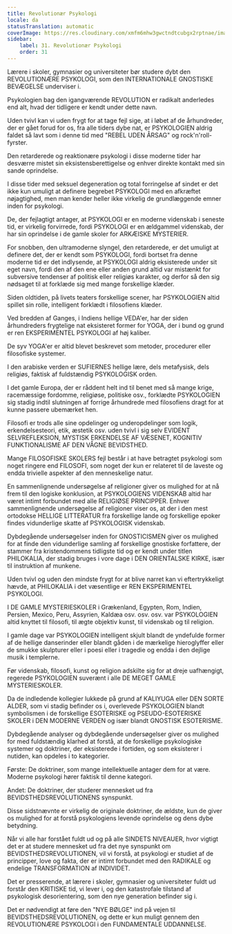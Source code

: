 ```yaml
---
title: Revolutionær Psykologi
locale: da
statusTranslation: automatic
coverImage: https://res.cloudinary.com/xmfm6mhw3gwctndtcubgx2rptnae/image/upload/v1740337243/small_cover_educacion_fundamental_a051170f1c.webp
sidebar:
    label: 31. Revolutionær Psykologi
    order: 31
---
```

Lærere i skoler, gymnasier og universiteter bør studere dybt den REVOLUTIONÆRE PSYKOLOGI, som den INTERNATIONALE GNOSTISKE BEVÆGELSE underviser i.

Psykologien bag den igangværende REVOLUTION er radikalt anderledes end alt, hvad der tidligere er kendt under dette navn.

Uden tvivl kan vi uden frygt for at tage fejl sige, at i løbet af de århundreder, der er gået forud for os, fra alle tiders dybe nat, er PSYKOLOGIEN aldrig faldet så lavt som i denne tid med "REBEL UDEN ÅRSAG" og rock'n'roll-fyrster.

Den retarderede og reaktionære psykologi i disse moderne tider har desværre mistet sin eksistensberettigelse og enhver direkte kontakt med sin sande oprindelse.

I disse tider med seksuel degeneration og total forringelse af sindet er det ikke kun umuligt at definere begrebet PSYKOLOGI med en afkræftet nøjagtighed, men man kender heller ikke virkelig de grundlæggende emner inden for psykologi.

De, der fejlagtigt antager, at PSYKOLOGI er en moderne videnskab i seneste tid, er virkelig forvirrede, fordi PSYKOLOGI er en ældgammel videnskab, der har sin oprindelse i de gamle skoler for ARKÆISKE MYSTERIER.

For snobben, den ultramoderne slyngel, den retarderede, er det umuligt at definere det, der er kendt som PSYKOLOGI, fordi bortset fra denne moderne tid er det indlysende, at PSYKOLOGI aldrig eksisterede under sit eget navn, fordi den af den ene eller anden grund altid var mistænkt for subversive tendenser af politisk eller religiøs karakter, og derfor så den sig nødsaget til at forklæde sig med mange forskellige klæder.

Siden oldtiden, på livets teaters forskellige scener, har PSYKOLOGIEN altid spillet sin rolle, intelligent forklædt i filosofiens klæder.

Ved bredden af Ganges, i Indiens hellige VEDA'er, har der siden århundreders frygtelige nat eksisteret former for YOGA, der i bund og grund er ren EKSPERIMENTEL PSYKOLOGI af høj kaliber.

De syv YOGA'er er altid blevet beskrevet som metoder, procedurer eller filosofiske systemer.

I den arabiske verden er SUFIERNES hellige lære, dels metafysisk, dels religiøs, faktisk af fuldstændig PSYKOLOGISK orden.

I det gamle Europa, der er råddent helt ind til benet med så mange krige, racemæssige fordomme, religiøse, politiske osv., forklædte PSYKOLOGIEN sig stadig indtil slutningen af forrige århundrede med filosofiens dragt for at kunne passere ubemærket hen.

Filosofi er trods alle sine opdelinger og underopdelinger som logik, erkendelsesteori, etik, æstetik osv. uden tvivl i sig selv EVIDENT SELVREFLEKSION, MYSTISK ERKENDELSE AF VÆSENET, KOGNITIV FUNKTIONALISME AF DEN VÅGNE BEVIDSTHED.

Mange FILOSOFISKE SKOLERS fejl består i at have betragtet psykologi som noget ringere end FILOSOFI, som noget der kun er relateret til de laveste og endda trivielle aspekter af den menneskelige natur.

En sammenlignende undersøgelse af religioner giver os mulighed for at nå frem til den logiske konklusion, at PSYKOLOGIENS VIDENSKAB altid har været intimt forbundet med alle RELIGIØSE PRINCIPPER. Enhver sammenlignende undersøgelse af religioner viser os, at der i den mest ortodokse HELLIGE LITTERATUR fra forskellige lande og forskellige epoker findes vidunderlige skatte af PSYKOLOGISK videnskab.

Dybdegående undersøgelser inden for GNOSTICISMEN giver os mulighed for at finde den vidunderlige samling af forskellige gnostiske forfattere, der stammer fra kristendommens tidligste tid og er kendt under titlen PHILOKALIA, der stadig bruges i vore dage i DEN ORIENTALSKE KIRKE, især til instruktion af munkene.

Uden tvivl og uden den mindste frygt for at blive narret kan vi eftertrykkeligt hævde, at PHILOKALIA i det væsentlige er REN EKSPERIMENTEL PSYKOLOGI.

I DE GAMLE MYSTERIESKOLER i Grækenland, Egypten, Rom, Indien, Persien, Mexico, Peru, Assyrien, Kaldæa osv. osv. osv. var PSYKOLOGIEN altid knyttet til filosofi, til ægte objektiv kunst, til videnskab og til religion.

I gamle dage var PSYKOLOGIEN intelligent skjult blandt de yndefulde former af de hellige danserinder eller blandt gåden i de mærkelige hieroglyffer eller de smukke skulpturer eller i poesi eller i tragedie og endda i den dejlige musik i templerne.

Før videnskab, filosofi, kunst og religion adskilte sig for at dreje uafhængigt, regerede PSYKOLOGIEN suverænt i alle DE MEGET GAMLE MYSTERIESKOLER.

Da de indledende kollegier lukkede på grund af KALIYUGA eller DEN SORTE ALDER, som vi stadig befinder os i, overlevede PSYKOLOGIEN blandt symbolismen i de forskellige ESOTERISKE og PSEUDO-ESOTERISKE SKOLER i DEN MODERNE VERDEN og især blandt GNOSTISK ESOTERISME.

Dybdegående analyser og dybdegående undersøgelser giver os mulighed for med fuldstændig klarhed at forstå, at de forskellige psykologiske systemer og doktriner, der eksisterede i fortiden, og som eksisterer i nutiden, kan opdeles i to kategorier.

Første: De doktriner, som mange intellektuelle antager dem for at være. Moderne psykologi hører faktisk til denne kategori.

Andet: De doktriner, der studerer mennesket ud fra BEVIDSTHEDSREVOLUTIONENS synspunkt.

Disse sidstnævnte er virkelig de originale doktriner, de ældste, kun de giver os mulighed for at forstå psykologiens levende oprindelse og dens dybe betydning.

Når vi alle har forstået fuldt ud og på alle SINDETS NIVEAUER, hvor vigtigt det er at studere mennesket ud fra det nye synspunkt om BEVIDSTHEDSREVOLUTIONEN, vil vi forstå, at psykologi er studiet af de principper, love og fakta, der er intimt forbundet med den RADIKALE og endelige TRANSFORMATION af INDIVIDET.

Det er presserende, at lærere i skoler, gymnasier og universiteter fuldt ud forstår den KRITISKE tid, vi lever i, og den katastrofale tilstand af psykologisk desorientering, som den nye generation befinder sig i.

Det er nødvendigt at føre den "NYE BØLGE" ind på vejen til BEVIDSTHEDSREVOLUTIONEN, og dette er kun muligt gennem den REVOLUTIONÆRE PSYKOLOGI i den FUNDAMENTALE UDDANNELSE.


